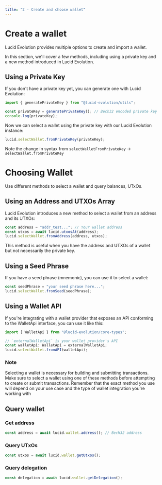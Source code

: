 ```yaml
---
title: "2 - Create and choose wallet"
---
```


# Create a wallet

Lucid Evolution provides multiple options to create and import a wallet.

In this section, we'll cover a few methods, including using a private key and a new method introduced in Lucid Evolution.

## Using a Private Key

If you don't have a private key yet, you can generate one with Lucid Evolution:

```typescript
import { generatePrivateKey } from "@lucid-evolution/utils";

const privateKey = generatePrivateKey(); // Bech32 encoded private key
console.log(privateKey);
```

Now we can select a wallet using the private key with our Lucid Evolution instance:

```typescript
lucid.selectWallet.fromPrivateKey(privateKey);
```

Note the change in syntax from `selectWalletFromPrivateKey` -> `selectWallet.fromPrivateKey`

# Choosing Wallet

Use different methods to select a wallet and query balances, UTxOs.

## Using an Address and UTXOs Array

Lucid Evolution introduces a new method to select a wallet from an address and its UTXOs:

```typescript
const address = "addr_test..."; // Your wallet address
const utxos = await lucid.utxosAt(address);
lucid.selectWallet.fromAddress(address, utxos);
```
This method is useful when you have the address and UTXOs of a wallet but not necessarily the private key.

## Using a Seed Phrase

If you have a seed phrase (mnemonic), you can use it to select a wallet:

```typescript
const seedPhrase = "your seed phrase here...";
lucid.selectWallet.fromSeed(seedPhrase);
```

## Using a Wallet API

If you're integrating with a wallet provider that exposes an API conforming to the WalletApi interface, you can use it like this:

```typescript
import { WalletApi } from "@lucid-evolution/core-types";

// `externalWalletApi` is your wallet provider's API
const walletApi: WalletApi = externalWalletApi;
lucid.selectWallet.fromAPI(walletApi);
```

### Note

Selecting a wallet is necessary for building and submitting transactions. Make sure to select a wallet using one of these methods before attempting to create or submit transactions.
Remember that the exact method you use will depend on your use case and the type of wallet integration you're working with

## Query wallet

### Get address

```typescript
const address = await lucid.wallet.address(); // Bech32 address
```

### Query UTxOs

```typescript
const utxos = await lucid.wallet.getUtxos();
```

### Query delegation

```typescript
const delegation = await lucid.wallet.getDelegation();
```
